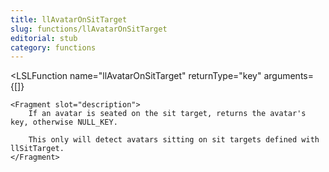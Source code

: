 ```yaml
---
title: llAvatarOnSitTarget
slug: functions/llAvatarOnSitTarget
editorial: stub
category: functions
---
```


<LSLFunction
	name="llAvatarOnSitTarget"
	returnType="key"
	arguments={[]}
>
	<Fragment slot="description">
		If an avatar is seated on the sit target, returns the avatar's key, otherwise NULL_KEY.
		
		This only will detect avatars sitting on sit targets defined with llSitTarget.
	</Fragment>
</LSLFunction>
